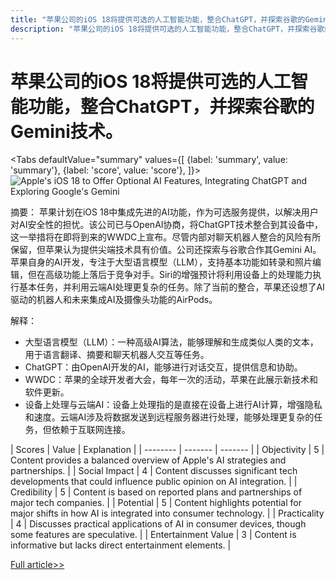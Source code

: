 ```yaml
---
title: "苹果公司的iOS 18将提供可选的人工智能功能，整合ChatGPT，并探索谷歌的Gemini技术。"
description: "苹果公司的iOS 18将提供可选的人工智能功能，整合ChatGPT，并探索谷歌的Gemini技术。"
---
```



# 苹果公司的iOS 18将提供可选的人工智能功能，整合ChatGPT，并探索谷歌的Gemini技术。


<Tabs
	defaultValue="summary"
	values={[
	{label: 'summary', value: 'summary'},
	{label: 'score', value: 'score'},
]}>
<TabItem value="summary">
<img
  src="https://image.informedainews.com/2024/06/06/Ar-AW0-1717673954-0.jpg"
  alt="Apple's iOS 18 to Offer Optional AI Features, Integrating ChatGPT and Exploring Google's Gemini"
/>



摘要：
苹果计划在iOS 18中集成先进的AI功能，作为可选服务提供，以解决用户对AI安全性的担忧。该公司已与OpenAI协商，将ChatGPT技术整合到其设备中，这一举措将在即将到来的WWDC上宣布。尽管内部对聊天机器人整合的风险有所保留，但苹果认为提供尖端技术具有价值。公司还探索与谷歌合作其Gemini AI。苹果自身的AI开发，专注于大型语言模型（LLM），支持基本功能如转录和照片编辑，但在高级功能上落后于竞争对手。Siri的增强预计将利用设备上的处理能力执行基本任务，并利用云端AI处理更复杂的任务。除了当前的整合，苹果还设想了AI驱动的机器人和未来集成AI及摄像头功能的AirPods。

解释：
- 大型语言模型（LLM）：一种高级AI算法，能够理解和生成类似人类的文本，用于语言翻译、摘要和聊天机器人交互等任务。
- ChatGPT：由OpenAI开发的AI，能够进行对话交互，提供信息和协助。
- WWDC：苹果的全球开发者大会，每年一次的活动，苹果在此展示新技术和软件更新。
- 设备上处理与云端AI：设备上处理指的是直接在设备上进行AI计算，增强隐私和速度。云端AI涉及将数据发送到远程服务器进行处理，能够处理更复杂的任务，但依赖于互联网连接。
</TabItem>
<TabItem value="score">
	| Scores     | Value   | Explanation |
	| -------- | ------- | ------- |
	| Objectivity  | 5    | Content provides a balanced overview of Apple's AI strategies and partnerships.    |
	| Social Impact | 4     | Content discusses significant tech developments that could influence public opinion on AI integration.    |
	| Credibility    | 5    | Content is based on reported plans and partnerships of major tech companies.    |
	| Potential    | 5    | Content highlights potential for major shifts in how AI is integrated into consumer technology.    |
	| Practicality    | 4    | Discusses practical applications of AI in consumer devices, though some features are speculative.    |
	| Entertainment Value    | 3    | Content is informative but lacks direct entertainment elements.    |
</TabItem>
</Tabs>

[Full article>>](https://www.cnbeta.com.tw/articles/tech/1433700.htm)

